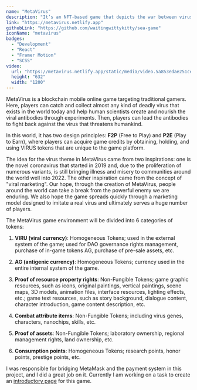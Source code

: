 ```yaml
---
name: "MetaVirus"
description: "It’s an NFT-based game that depicts the war between virus and humankind."
link: "https://metavirus.netlify.app"
githubLink: "https://github.com/waitingwittykitty/sea-game"
iconName: "metavirus"
badges:
  - "Development"
  - "React"
  - "Framer Motion"
  - "SCSS"
video:
  url: "https://metavirus.netlify.app/static/media/video.5a853edae251cef1649f.webm"
  height: "632"
  width: "1200"
---
```


MetaVirus is a blockchain mobile online game targeting traditional gamers. Here, players can catch and collect almost any kind of deadly virus that exists in the world today and help human scientists create and nourish the viral antibodies through experiments. Then, players can lead the antibodies to fight back against the virus that threatens humankind.

In this world, it has two design principles: **F2P** (Free to Play) and **P2E** (Play to Earn), where players can acquire game credits by obtaining, holding, and using VIRUS tokens that are unique to the game platform.

The idea for ​​the virus theme in MetaVirus came from two inspirations: one is the novel coronavirus that started in 2019 and, due to the proliferation of numerous variants, is still bringing illness and misery to communities around the world well into 2022. The other inspiration came from the concept of "viral marketing". Our hope, through the creation of MetaVirus, people around the world can take a break from the powerful enemy we are enduring. We also hope the game spreads quickly through a marketing model designed to imitate a real virus and ultimately serves a huge number of players.

The MetaVirus game environment will be divided into 6 categories of tokens:

1. **VIRU (viral currency)**: Homogeneous Tokens; used in the external system of the game; used for DAO governance rights management, purchase of in-game tokens AG, purchase of pre-sale assets, etc.

2. **AG (antigenic currency)**: Homogeneous Tokens; currency used in the entire internal system of the game.

3. **Proof of resource property rights**: Non-Fungible Tokens; game graphic resources, such as icons, original paintings, vertical paintings, scene maps, 3D models, animation files, interface resources, lighting effects, etc.; game text resources, such as story background, dialogue content, character introduction, game content description, etc.

4. **Combat attribute items**: Non-Fungible Tokens; including virus genes, characters, nanochips, skills, etc.

5. **Proof of assets**: Non-Fungible Tokens; laboratory ownership, regional management rights, land ownership, etc.

6. **Consumption points**: Homogeneous Tokens; research points, honor points, prestige points, etc.

I was responsible for bridging MetaMask and the payment system in this project, and I did a great job on it. Currently I am working on a task to create an [introductory page](https://metavirus.netlify.app) for this game.

